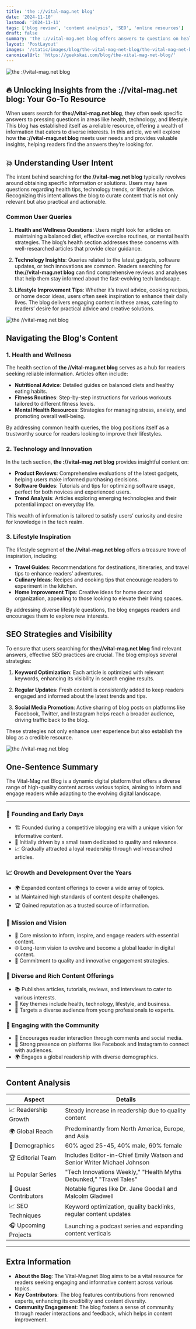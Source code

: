 ```yaml
---
title: 'the ://vital-mag.net blog​'
date: '2024-11-10'
lastmod: '2024-11-11'
tags: ['blog review', 'content analysis', 'SEO', 'online resources']
draft: false
summary: 'the ://vital-mag.net blog​ offers answers to questions on health, tech, and lifestyle topics.'
layout: 'PostLayout'
images: '/static/images/blog/the-vital-mag-net-blog/the-vital-mag-net-blog.webp'
canonicalUrl: 'https://geekskai.com/blog/the-vital-mag-net-blog/'
---
```


![the ://vital-mag.net blog](/static/images/blog/the-vital-mag-net-blog/the-vital-mag-net-blog.webp)

## 🔥 Unlocking Insights from the ://vital-mag.net blog: Your Go-To Resource

When users search for **the://vital-mag.net blog**, they often seek specific answers to pressing questions in areas like health, technology, and lifestyle. This blog has established itself as a reliable resource, offering a wealth of information that caters to diverse interests. In this article, we will explore how **the ://vital-mag.net blog** meets user needs and provides valuable insights, helping readers find the answers they’re looking for.

## 💥 Understanding User Intent

The intent behind searching for **the //vital-mag.net blog** typically revolves around obtaining specific information or solutions. Users may have questions regarding health tips, technology trends, or lifestyle advice. Recognizing this intent allows the blog to curate content that is not only relevant but also practical and actionable.

### Common User Queries

1. **Health and Wellness Questions**: Users might look for articles on maintaining a balanced diet, effective exercise routines, or mental health strategies. The blog’s health section addresses these concerns with well-researched articles that provide clear guidance.

2. **Technology Insights**: Queries related to the latest gadgets, software updates, or tech innovations are common. Readers searching for **the://vital-mag.net blog** can find comprehensive reviews and analyses that help them stay informed about the fast-evolving tech landscape.

3. **Lifestyle Improvement Tips**: Whether it’s travel advice, cooking recipes, or home decor ideas, users often seek inspiration to enhance their daily lives. The blog delivers engaging content in these areas, catering to readers’ desire for practical advice and creative solutions.

![the //vital-mag.net blog](/static/images/blog/the-vital-mag-net-blog/image.png)

## Navigating the Blog's Content

### 1. Health and Wellness

The health section of **the //vital-mag.net blog** serves as a hub for readers seeking reliable information. Articles often include:

- **Nutritional Advice**: Detailed guides on balanced diets and healthy eating habits.
- **Fitness Routines**: Step-by-step instructions for various workouts tailored to different fitness levels.
- **Mental Health Resources**: Strategies for managing stress, anxiety, and promoting overall well-being.

By addressing common health queries, the blog positions itself as a trustworthy source for readers looking to improve their lifestyles.

### 2. Technology and Innovation

In the tech section, **the ://vital-mag.net blog** provides insightful content on:

- **Product Reviews**: Comprehensive evaluations of the latest gadgets, helping users make informed purchasing decisions.
- **Software Guides**: Tutorials and tips for optimizing software usage, perfect for both novices and experienced users.
- **Trend Analysis**: Articles exploring emerging technologies and their potential impact on everyday life.

This wealth of information is tailored to satisfy users’ curiosity and desire for knowledge in the tech realm.

### 3. Lifestyle Inspiration

The lifestyle segment of **the //vital-mag.net blog** offers a treasure trove of inspiration, including:

- **Travel Guides**: Recommendations for destinations, itineraries, and travel tips to enhance readers’ adventures.
- **Culinary Ideas**: Recipes and cooking tips that encourage readers to experiment in the kitchen.
- **Home Improvement Tips**: Creative ideas for home decor and organization, appealing to those looking to elevate their living spaces.

By addressing diverse lifestyle questions, the blog engages readers and encourages them to explore new interests.

## SEO Strategies and Visibility

To ensure that users searching for **the://vital-mag.net blog** find relevant answers, effective SEO practices are crucial. The blog employs several strategies:

1. **Keyword Optimization**: Each article is optimized with relevant keywords, enhancing its visibility in search engine results.

2. **Regular Updates**: Fresh content is consistently added to keep readers engaged and informed about the latest trends and tips.

3. **Social Media Promotion**: Active sharing of blog posts on platforms like Facebook, Twitter, and Instagram helps reach a broader audience, driving traffic back to the blog.

These strategies not only enhance user experience but also establish the blog as a credible resource.

![the //vital-mag.net blog](/static/images/blog/the-vital-mag-net-blog/the-vital-mag-net-blog.png)

## One-Sentence Summary
The Vital-Mag.net Blog is a dynamic digital platform that offers a diverse range of high-quality content across various topics, aiming to inform and engage readers while adapting to the evolving digital landscape.

---

### 🌟 Founding and Early Days
- 🏗️ Founded during a competitive blogging era with a unique vision for informative content.
- 🚀 Initially driven by a small team dedicated to quality and relevance.
- 📈 Gradually attracted a loyal readership through well-researched articles.

### 📈 Growth and Development Over the Years
- 🌍 Expanded content offerings to cover a wide array of topics.
- 📊 Maintained high standards of content despite challenges.
- 🏆 Gained reputation as a trusted source of information.

### 🎯 Mission and Vision
- 📜 Core mission to inform, inspire, and engage readers with essential content.
- 🌐 Long-term vision to evolve and become a global leader in digital content.
- 🔄 Commitment to quality and innovative engagement strategies.

### 📝 Diverse and Rich Content Offerings
- 📚 Publishes articles, tutorials, reviews, and interviews to cater to various interests.
- 🌈 Key themes include health, technology, lifestyle, and business.
- 👥 Targets a diverse audience from young professionals to experts.

### 👥 Engaging with the Community
- 💬 Encourages reader interaction through comments and social media.
- 📱 Strong presence on platforms like Facebook and Instagram to connect with audiences.
- 🌍 Engages a global readership with diverse demographics.

---

## Content Analysis

| Aspect                     | Details                                                                 |
|---------------------------|-------------------------------------------------------------------------|
| 📈 Readership Growth      | Steady increase in readership due to quality content                    |
| 🌍 Global Reach           | Predominantly from North America, Europe, and Asia                      |
| 👥 Demographics            | 60% aged 25-45, 40% male, 60% female                                   |
| 🏆 Editorial Team         | Includes Editor-in-Chief Emily Watson and Senior Writer Michael Johnson  |
| 📊 Popular Series         | "Tech Innovations Weekly," "Health Myths Debunked," "Travel Tales"     |
| 📝 Guest Contributors     | Notable figures like Dr. Jane Goodall and Malcolm Gladwell              |
| 📈 SEO Techniques         | Keyword optimization, quality backlinks, regular content updates         |
| 🎧 Upcoming Projects      | Launching a podcast series and expanding content verticals               |

---

## Extra Information
- **About the Blog**: The Vital-Mag.net Blog aims to be a vital resource for readers seeking engaging and informative content across various topics.
- **Key Contributors**: The blog features contributions from renowned experts, enhancing its credibility and content diversity.
- **Community Engagement**: The blog fosters a sense of community through reader interactions and feedback, which helps in content improvement.